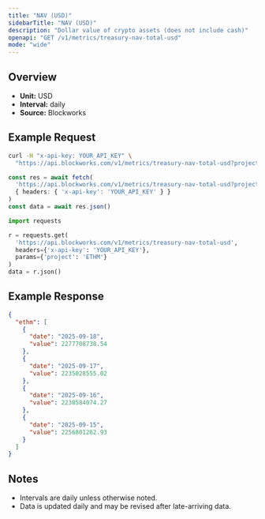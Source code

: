 ```yaml
---
title: "NAV (USD)"
sidebarTitle: "NAV (USD)"
description: "Dollar value of crypto assets (does not include cash)"
openapi: "GET /v1/metrics/treasury-nav-total-usd"
mode: "wide"
---
```


## Overview

- **Unit:** USD
- **Interval:** daily
- **Source:** Blockworks

## Example Request

<CodeGroup>

```bash cURL
curl -H "x-api-key: YOUR_API_KEY" \
  "https://api.blockworks.com/v1/metrics/treasury-nav-total-usd?project=ETHM"
```

```typescript TypeScript
const res = await fetch(
  'https://api.blockworks.com/v1/metrics/treasury-nav-total-usd?project=ETHM',
  { headers: { 'x-api-key': 'YOUR_API_KEY' } }
)
const data = await res.json()
```

```python Python
import requests

r = requests.get(
  'https://api.blockworks.com/v1/metrics/treasury-nav-total-usd',
  headers={'x-api-key': 'YOUR_API_KEY'},
  params={'project': 'ETHM'}
)
data = r.json()
```

</CodeGroup>

## Example Response

```json
{
  "ethm": [
    {
      "date": "2025-09-18",
      "value": 2277708738.54
    },
    {
      "date": "2025-09-17",
      "value": 2235028555.02
    },
    {
      "date": "2025-09-16",
      "value": 2230584074.27
    },
    {
      "date": "2025-09-15",
      "value": 2256801262.93
    }
  ]
}
```

## Notes
- Intervals are daily unless otherwise noted.
- Data is updated daily and may be revised after late-arriving data.
